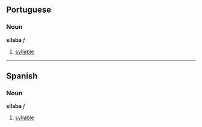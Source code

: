 ==Portuguese==
===Noun===
'''sílaba''' ''f''

# [[syllable]]

----

==Spanish==
===Noun===
'''sílaba''' ''f''

# [[syllable]]